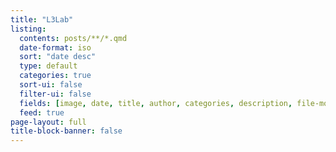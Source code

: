 ```yaml
---
title: "L3Lab"
listing:
  contents: posts/**/*.qmd
  date-format: iso
  sort: "date desc"
  type: default
  categories: true
  sort-ui: false
  filter-ui: false
  fields: [image, date, title, author, categories, description, file-modified, reading-time]
  feed: true
page-layout: full
title-block-banner: false
---
```

